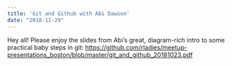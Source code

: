 ```yaml
---
title: 'Git and Github with Abi Dawson'
date: "2018-11-29"
---  
```


Hey all! Please enjoy the slides from Abi's great, diagram-rich intro to some practical baby steps in git: [https://github.com/rladies/meetup-presentations_boston/blob/master/git_and_github_20181023.pdf](https://github.com/rladies/meetup-presentations_boston/blob/master/git_and_github_20181023.pdf)